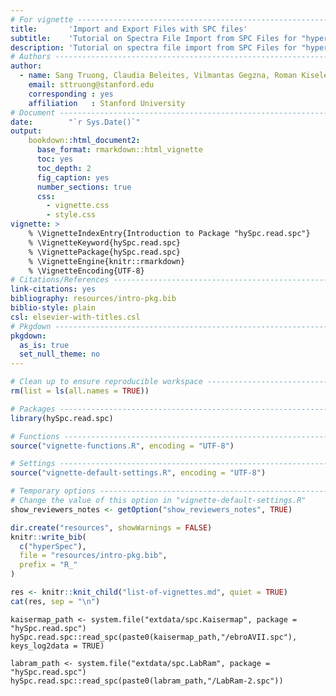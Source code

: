 ```yaml
---
# For vignette ---------------------------------------------------------------
title:       'Import and Export Files with SPC files'
subtitle:    'Tutorial on Spectra File Import from SPC Files for "hyperSpec"'
description: 'Tutorial on spectra file import from SPC Files for "hyperSpec".'
# Authors --------------------------------------------------------------------
author:
  - name: Sang Truong, Claudia Beleites, Vilmantas Gegzna, Roman Kiselev
    email: sttruong@stanford.edu
    corresponding : yes
    affiliation   : Stanford University
# Document -------------------------------------------------------------------
date:        "`r Sys.Date()`"
output:
    bookdown::html_document2:
      base_format: rmarkdown::html_vignette
      toc: yes
      toc_depth: 2
      fig_caption: yes
      number_sections: true
      css:
        - vignette.css
        - style.css
vignette: >
    % \VignetteIndexEntry{Introduction to Package "hySpc.read.spc"}
    % \VignetteKeyword{hySpc.read.spc}
    % \VignettePackage{hySpc.read.spc}
    % \VignetteEngine{knitr::rmarkdown}
    % \VignetteEncoding{UTF-8}
# Citations/References -------------------------------------------------------
link-citations: yes
bibliography: resources/intro-pkg.bib
biblio-style: plain
csl: elsevier-with-titles.csl
# Pkgdown --------------------------------------------------------------------
pkgdown:
  as_is: true
  set_null_theme: no
---
```



```r
# Clean up to ensure reproducible workspace ----------------------------------
rm(list = ls(all.names = TRUE))
```

```r
# Packages -------------------------------------------------------------------
library(hySpc.read.spc)

# Functions ------------------------------------------------------------------
source("vignette-functions.R", encoding = "UTF-8")

# Settings -------------------------------------------------------------------
source("vignette-default-settings.R", encoding = "UTF-8")

# Temporary options ----------------------------------------------------------
# Change the value of this option in "vignette-default-settings.R"
show_reviewers_notes <- getOption("show_reviewers_notes", TRUE)
```


```r
dir.create("resources", showWarnings = FALSE)
knitr::write_bib(
  c("hyperSpec"),
  file = "resources/intro-pkg.bib",
  prefix = "R_"
)
```


<!-- This chunk inserts common info about all the vignettes -->

```r
res <- knitr::knit_child("list-of-vignettes.md", quiet = TRUE)
cat(res, sep = "\n")
```


<!-- This chunk demonstrates  example of read_spc()-->

```
kaisermap_path <- system.file("extdata/spc.Kaisermap", package = "hySpc.read.spc")
hySpc.read.spc::read_spc(paste0(kaisermap_path,"/ebroAVII.spc"), keys_log2data = TRUE)

labram_path <- system.file("extdata/spc.LabRam", package = "hySpc.read.spc")
hySpc.read.spc::read_spc(paste0(labram_path,"/LabRam-2.spc"))

```
